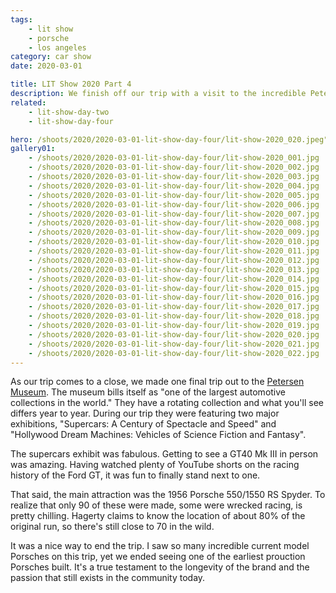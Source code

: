 ```yaml
---
tags:
    - lit show
    - porsche
    - los angeles
category: car show
date: 2020-03-01

title: LIT Show 2020 Part 4
description: We finish off our trip with a visit to the incredible Petersen Museum to see an original 550 Spyder.
related:
    - lit-show-day-two
    - lit-show-day-four

hero: /shoots/2020/2020-03-01-lit-show-day-four/lit-show-2020_020.jpeg"
gallery01:
    - /shoots/2020/2020-03-01-lit-show-day-four/lit-show-2020_001.jpg
    - /shoots/2020/2020-03-01-lit-show-day-four/lit-show-2020_002.jpg
    - /shoots/2020/2020-03-01-lit-show-day-four/lit-show-2020_003.jpg
    - /shoots/2020/2020-03-01-lit-show-day-four/lit-show-2020_004.jpg
    - /shoots/2020/2020-03-01-lit-show-day-four/lit-show-2020_005.jpg
    - /shoots/2020/2020-03-01-lit-show-day-four/lit-show-2020_006.jpg
    - /shoots/2020/2020-03-01-lit-show-day-four/lit-show-2020_007.jpg
    - /shoots/2020/2020-03-01-lit-show-day-four/lit-show-2020_008.jpg
    - /shoots/2020/2020-03-01-lit-show-day-four/lit-show-2020_009.jpg
    - /shoots/2020/2020-03-01-lit-show-day-four/lit-show-2020_010.jpg
    - /shoots/2020/2020-03-01-lit-show-day-four/lit-show-2020_011.jpg
    - /shoots/2020/2020-03-01-lit-show-day-four/lit-show-2020_012.jpg
    - /shoots/2020/2020-03-01-lit-show-day-four/lit-show-2020_013.jpg
    - /shoots/2020/2020-03-01-lit-show-day-four/lit-show-2020_014.jpg
    - /shoots/2020/2020-03-01-lit-show-day-four/lit-show-2020_015.jpg
    - /shoots/2020/2020-03-01-lit-show-day-four/lit-show-2020_016.jpg
    - /shoots/2020/2020-03-01-lit-show-day-four/lit-show-2020_017.jpg
    - /shoots/2020/2020-03-01-lit-show-day-four/lit-show-2020_018.jpg
    - /shoots/2020/2020-03-01-lit-show-day-four/lit-show-2020_019.jpg
    - /shoots/2020/2020-03-01-lit-show-day-four/lit-show-2020_020.jpg
    - /shoots/2020/2020-03-01-lit-show-day-four/lit-show-2020_021.jpg
    - /shoots/2020/2020-03-01-lit-show-day-four/lit-show-2020_022.jpg
---
```


As our trip comes to a close, we made one final trip out to the [Petersen Museum](https://www.petersen.org/). The museum bills itself as "one of the largest automotive collections in the world." They have a rotating collection and what you'll see differs year to year. During our trip they were featuring two major exhibitions, "Supercars: A Century of Spectacle and Speed" and "Hollywood Dream Machines: Vehicles of Science Fiction and Fantasy".

The supercars exhibit was fabulous. Getting to see a GT40 Mk III in person was amazing. Having watched plenty of YouTube shorts on the racing history of the Ford GT, it was fun to finally stand next to one.

That said, the main attraction was the 1956 Porsche 550/1550 RS Spyder. To realize that only 90 of these were made, some were wrecked racing, is pretty chilling. Hagerty claims to know the location of about 80% of the original run, so there's still close to 70 in the wild.

It was a nice way to end the trip. I saw so many incredible current model Porsches on this trip, yet we ended seeing one of the earliest prouction Porsches built. It's a true testament to the longevity of the brand and the passion that still exists in the community today.
